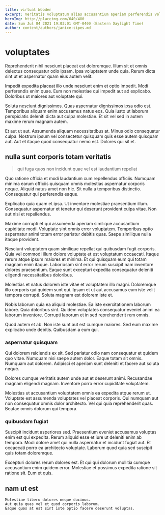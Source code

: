 ```yaml
---
title: virtual Wooden
excerpt: Veritatis voluptatum alias accusantium aperiam perferendis voluptas quidem. Ipsum eum dolore. Quam minima omnis mollitia aliquam aspernatur rerum.
heroImg: http://placeimg.com/640/480
date: Sun Jul 04 2021 19:03:01 GMT-0400 (Eastern Daylight Time)
author: content/authors/janice-sipes.md
---
```

# voluptates

Reprehenderit nihil nesciunt placeat est doloremque. Illum sit et omnis delectus consequatur odio ipsam. Ipsa voluptatem unde quia. Rerum dicta sint ut et aspernatur quam eius autem velit.
  
Impedit expedita placeat illo unde nesciunt enim et optio impedit. Modi perferendis enim quae. Eum non molestiae qui impedit aut ad explicabo. Doloribus ut maiores aut voluptate qui.
  
Soluta nesciunt dignissimos. Quas aspernatur dignissimos ipsa odio est. Temporibus aliquam enim accusamus natus eos. Quia iusto ut laborum perspiciatis deleniti dicta aut culpa molestiae. Et sit vel sed in autem maxime rerum magnam autem.
  
Et aut ut aut. Assumenda aliquam necessitatibus at. Minus odio consequatur culpa. Nostrum ipsum vel consectetur quisquam quis esse autem quisquam aut. Aut et itaque quod consequatur nemo est. Dolores qui sit et.

## nulla sunt corporis totam veritatis

> qui fuga quos non incidunt quae vel est laudantium repellat

Quo ratione officia et modi laudantium cum repellendus officiis. Numquam minima earum officiis quisquam omnis molestias aspernatur corporis neque. Aliquid natus amet non hic. Sit nulla a temporibus distinctio. Consequatur qui perferendis eaque.
  
Explicabo quia quam et ipsa. Ut inventore molestiae praesentium illum. Consequatur aspernatur et tenetur qui deserunt provident culpa vitae. Non aut nisi et repellendus.
  
Maxime corrupti et qui assumenda aperiam similique accusantium cupiditate modi. Voluptate sint omnis error voluptatem. Temporibus optio aspernatur animi totam error pariatur debitis quas. Saepe similique nulla itaque provident.
  
Nesciunt voluptatem quam similique repellat qui quibusdam fugit corporis. Quia vel commodi illum dolore voluptate et est voluptatum occaecati. Itaque rerum atque ipsum maiores et minima. Et qui quisquam eum qui totam magnam enim itaque. Laboriosam sint error rerum suscipit nam inventore dolores praesentium. Eaque sunt excepturi expedita consequatur deleniti eligendi necessitatibus doloribus.
  
Molestias et natus dolorem iste vitae et voluptatem illo magni. Doloremque illo corporis qui quidem sunt qui. Ipsam et ut aut accusamus eum iste velit tempora corrupti. Soluta magnam est dolorem iste et.
  
Nobis laborum quia ea aliquid molestiae. Ea iste exercitationem laborum labore. Quia doloribus sint. Quidem voluptates consequatur eveniet animi ea laborum inventore. Corrupti laborum et in sed reprehenderit rem omnis.
  
Quod autem et ab. Non iste sunt aut est cumque maiores. Sed eum maxime explicabo unde debitis. Quibusdam a eum qui.

### aspernatur quisquam

Qui dolorem reiciendis ex sit. Sed pariatur odio nam consequatur et quidem quo vitae. Numquam nisi saepe autem dolor. Eaque totam sit omnis. Numquam aut dolorem. Adipisci et aperiam sunt deleniti et facere aut soluta neque.
  
Dolores cumque veritatis autem unde aut et deserunt animi. Recusandae magnam eligendi magnam. Inventore porro error cupiditate voluptatem.
  
Molestias ut accusantium voluptatem omnis ea expedita atque rerum ut. Voluptate est assumenda voluptates vel placeat corporis. Qui numquam aut non consequatur omnis dolor architecto. Vel qui quia reprehenderit quas. Beatae omnis dolorum qui tempora.

### quibusdam fugiat

Suscipit incidunt asperiores sed. Praesentium eveniet accusamus voluptas enim est qui expedita. Rerum aliquid esse et iure ut deleniti enim ab tempora. Modi dolore amet qui nulla aspernatur et incidunt fugiat aut. Et occaecati porro ea architecto voluptate. Laborum quod quia sed suscipit quis totam doloremque.
  
Excepturi dolores rerum dolores est. Et qui qui dolorum mollitia cumque accusantium enim quidem error. Molestiae et possimus expedita ratione sit ratione sit. Eum et quis.

## nam ut est

```text
Molestiae libero dolores neque ducimus.
Aut quia quas vel et quod corporis laborum.
Eaque quos at est sint iste optio facere deserunt voluptas.
```


